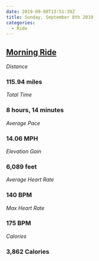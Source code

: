 ```yaml
---
date: 2019-09-08T13:51:39Z
title: Sunday, September 8th 2019
categories:
  - Ride
---
```

## [Morning Ride](https://www.strava.com/activities/2692541590)

_Distance_

### 115.94 miles

_Total Time_

### 8 hours, 14 minutes

_Average Pace_

### 14.06 MPH

_Elevation Gain_

### 6,089 feet

_Average Heart Rate_

### 140 BPM

_Max Heart Rate_

### 175 BPM

_Calories_

### 3,862 Calories